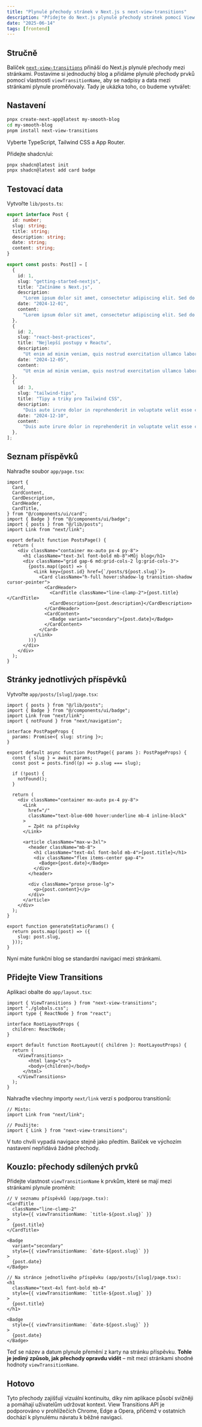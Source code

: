 ```yaml
---
title: "Plynulé přechody stránek v Next.js s next-view-transitions"
description: "Přidejte do Next.js plynulé přechody stránek pomocí View Transitions API."
date: "2025-06-14"
tags: [frontend]
---
```


## Stručně

Balíček [`next-view-transitions`](https://github.com/shuding/next-view-transitions) přináší do Next.js plynulé přechody mezi stránkami. Postavíme si jednoduchý blog a přidáme plynulé přechody prvků pomocí vlastnosti `viewTransitionName`, aby se nadpisy a data mezi stránkami plynule proměňovaly. Tady je ukázka toho, co budeme vytvářet:

<Tweet id="1934092246921671158" />

## Nastavení

```bash
pnpx create-next-app@latest my-smooth-blog
cd my-smooth-blog
pnpm install next-view-transitions
```

Vyberte TypeScript, Tailwind CSS a App Router.

Přidejte shadcn/ui:

```bash
pnpx shadcn@latest init
pnpx shadcn@latest add card badge
```


## Testovací data

Vytvořte `lib/posts.ts`:

```typescript
export interface Post {
  id: number;
  slug: string;
  title: string;
  description: string;
  date: string;
  content: string;
}

export const posts: Post[] = [
  {
    id: 1,
    slug: "getting-started-nextjs",
    title: "Začínáme s Next.js",
    description:
      "Lorem ipsum dolor sit amet, consectetur adipiscing elit. Sed do eiusmod tempor incididunt ut labore.",
    date: "2024-12-01",
    content:
      "Lorem ipsum dolor sit amet, consectetur adipiscing elit. Sed do eiusmod tempor incididunt ut labore et dolore magna aliqua. Ut enim ad minim veniam, quis nostrud exercitation ullamco laboris.",
  },
  {
    id: 2,
    slug: "react-best-practices",
    title: "Nejlepší postupy v Reactu",
    description:
      "Ut enim ad minim veniam, quis nostrud exercitation ullamco laboris nisi ut aliquip ex ea commodo.",
    date: "2024-12-05",
    content:
      "Ut enim ad minim veniam, quis nostrud exercitation ullamco laboris nisi ut aliquip ex ea commodo consequat. Duis aute irure dolor in reprehenderit in voluptate velit esse cillum dolore.",
  },
  {
    id: 3,
    slug: "tailwind-tips",
    title: "Tipy a triky pro Tailwind CSS",
    description:
      "Duis aute irure dolor in reprehenderit in voluptate velit esse cillum dolore eu fugiat nulla pariatur.",
    date: "2024-12-10",
    content:
      "Duis aute irure dolor in reprehenderit in voluptate velit esse cillum dolore eu fugiat nulla pariatur. Excepteur sint occaecat cupidatat non proident, sunt in culpa qui officia deserunt.",
  },
];
```


## Seznam příspěvků

Nahraďte soubor `app/page.tsx`:

```tsx
import {
  Card,
  CardContent,
  CardDescription,
  CardHeader,
  CardTitle,
} from "@/components/ui/card";
import { Badge } from "@/components/ui/badge";
import { posts } from "@/lib/posts";
import Link from "next/link";

export default function PostsPage() {
  return (
    <div className="container mx-auto px-4 py-8">
      <h1 className="text-3xl font-bold mb-8">Můj blog</h1>
      <div className="grid gap-6 md:grid-cols-2 lg:grid-cols-3">
        {posts.map((post) => (
          <Link key={post.id} href={`/posts/${post.slug}`}>
            <Card className="h-full hover:shadow-lg transition-shadow cursor-pointer">
              <CardHeader>
                <CardTitle className="line-clamp-2">{post.title}</CardTitle>
                <CardDescription>{post.description}</CardDescription>
              </CardHeader>
              <CardContent>
                <Badge variant="secondary">{post.date}</Badge>
              </CardContent>
            </Card>
          </Link>
        ))}
      </div>
    </div>
  );
}
```


## Stránky jednotlivých příspěvků

Vytvořte `app/posts/[slug]/page.tsx`:

```tsx
import { posts } from "@/lib/posts";
import { Badge } from "@/components/ui/badge";
import Link from "next/link";
import { notFound } from "next/navigation";

interface PostPageProps {
  params: Promise<{ slug: string }>;
}

export default async function PostPage({ params }: PostPageProps) {
  const { slug } = await params;
  const post = posts.find((p) => p.slug === slug);

  if (!post) {
    notFound();
  }

  return (
    <div className="container mx-auto px-4 py-8">
      <Link
        href="/"
        className="text-blue-600 hover:underline mb-4 inline-block"
      >
        ← Zpět na příspěvky
      </Link>

      <article className="max-w-3xl">
        <header className="mb-8">
          <h1 className="text-4xl font-bold mb-4">{post.title}</h1>
          <div className="flex items-center gap-4">
            <Badge>{post.date}</Badge>
          </div>
        </header>

        <div className="prose prose-lg">
          <p>{post.content}</p>
        </div>
      </article>
    </div>
  );
}

export function generateStaticParams() {
  return posts.map((post) => ({
    slug: post.slug,
  }));
}
```

Nyní máte funkční blog se standardní navigací mezi stránkami.


## Přidejte View Transitions

Aplikaci obalte do `app/layout.tsx`:

```tsx
import { ViewTransitions } from "next-view-transitions";
import "./globals.css";
import type { ReactNode } from "react";

interface RootLayoutProps {
  children: ReactNode;
}

export default function RootLayout({ children }: RootLayoutProps) {
  return (
    <ViewTransitions>
        <html lang="cs">
        <body>{children}</body>
      </html>
    </ViewTransitions>
  );
}
```

Nahraďte všechny importy `next/link` verzí s podporou transitionů:

```tsx
// Místo:
import Link from "next/link";

// Použijte:
import { Link } from "next-view-transitions";
```

V tuto chvíli vypadá navigace stejně jako předtím. Balíček ve výchozím nastavení nepřidává žádné přechody.


## Kouzlo: přechody sdílených prvků

Přidejte vlastnost `viewTransitionName` k prvkům, které se mají mezi stránkami plynule proměnit:

```tsx
// V seznamu příspěvků (app/page.tsx):
<CardTitle
  className="line-clamp-2"
  style={{ viewTransitionName: `title-${post.slug}` }}
>
  {post.title}
</CardTitle>

<Badge
  variant="secondary"
  style={{ viewTransitionName: `date-${post.slug}` }}
>
  {post.date}
</Badge>
```

```tsx
// Na stránce jednotlivého příspěvku (app/posts/[slug]/page.tsx):
<h1
  className="text-4xl font-bold mb-4"
  style={{ viewTransitionName: `title-${post.slug}` }}
>
  {post.title}
</h1>

<Badge
  style={{ viewTransitionName: `date-${post.slug}` }}
>
  {post.date}
</Badge>
```

Teď se název a datum plynule přemění z karty na stránku příspěvku. **Tohle je jediný způsob, jak přechody opravdu vidět** – mít mezi stránkami shodné hodnoty `viewTransitionName`.


## Hotovo

Tyto přechody zajišťují vizuální kontinuitu, díky nim aplikace působí svižněji a pomáhají uživatelům udržovat kontext. View Transitions API je podporováno v prohlížečích Chrome, Edge a Opera, přičemž v ostatních dochází k plynulému návratu k běžné navigaci.